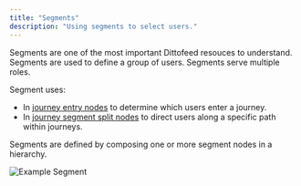 ```yaml
---
title: "Segments"
description: "Using segments to select users."
---
```


Segments are one of the most important Dittofeed resouces to understand. Segments are used to define a group of users. Segments serve multiple roles.

Segment uses:

- In [journey entry nodes](/resources/journey-nodes/entry) to determine which users enter a journey.
- In [journey segment split nodes](/resources/journey-nodes/segment-split) to direct users along a specific path within journeys.

Segments are defined by composing one or more segment nodes in a hierarchy.

![Example Segment](/images/onboarding-segment.png)